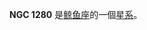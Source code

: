 {{NGCInfoBox|NGCID=NGC 1280|發現者=讓·瑪璉·愛德華·史提芬|發現日期=1881年12月19日|其他編號=UGC 2652,MCG 0-9-50,ZWG 390.51|曆元=J2000.0|赤經=3時17分57秒
|赤緯=0°10'8"|星座=鲸鱼座|星體=星系|星等=13.4|表面亮度=12.9|藍等=14.1}}

'''NGC 1280''' 是[[鲸鱼座|鲸鱼座]]的一個[[星系|星系]]。

{{NGCReference|1280}}
{{Catalogs|NGC=1280}}

{{Galaxy-stub}}